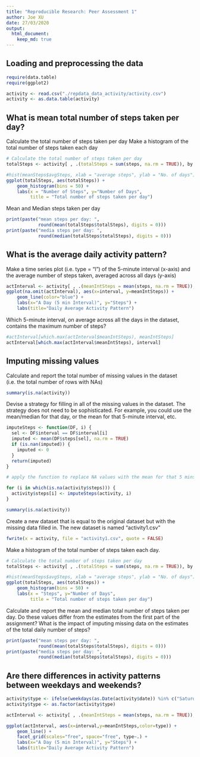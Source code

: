 ```yaml
---
title: "Reproducible Research: Peer Assessment 1"
author: Joe XU
date: 27/03/2020
output: 
  html_document:
    keep_md: true
---
```



## Loading and preprocessing the data
```r
require(data.table)
require(ggplot2)

activity <- read.csv("./repdata_data_activity/activity.csv")
activity <- as.data.table(activity)
```

## What is mean total number of steps taken per day?

Calculate the total number of steps taken per day
Make a histogram of the total number of steps taken each day
```r
# Calculate the total number of steps taken per day
totalSteps <- activity[ , .(totalSteps = sum(steps, na.rm = TRUE)), by = .(date)]

#hist(meanSteps$avgSteps, xlab = "average steps", ylab = "No. of days")
ggplot(totalSteps, aes(totalSteps)) +
    geom_histogram(bins = 50) + 
    labs(x = "Number of Steps", y="Number of Days", 
         title = "Total number of steps taken per day")
```

Mean and Median steps taken per day

```r
print(paste("mean steps per day: ", 
            round(mean(totalSteps$totalSteps), digits = 0)))
print(paste("media steps per day: ", 
            round(median(totalSteps$totalSteps), digits = 0)))      
```

## What is the average daily activity pattern?
Make a time series plot (i.e. type = "l") of the 5-minute interval (x-axis) and the average number of steps taken, averaged across all days (y-axis)

```r
actInterval <- activity[ , .(meanIntSteps = mean(steps, na.rm = TRUE)), by = .(interval)]
ggplot(na.omit(actInterval), aes(x=interval, y=meanIntSteps)) +
    geom_line(color="blue") +
    labs(x="A Day (5 min Interval)", y="Steps") +
    labs(title="Daily Average Activity Pattern")
```

Which 5-minute interval, on average across all the days in the dataset, contains the maximum number of steps?

```r
#actInterval[which.max(actInterval$meanIntSteps), meanIntSteps]
actInterval[which.max(actInterval$meanIntSteps), interval]
```

## Imputing missing values
Calculate and report the total number of missing values in the dataset (i.e. the total number of rows with NAs)

```r
summary(is.na(activity))
```

Devise a strategy for filling in all of the missing values in the dataset. The strategy does not need to be sophisticated. For example, you could use the mean/median for that day, or the mean for that 5-minute interval, etc.

```r
imputeSteps <- function(DF, i) {
  sel <- DF$interval == DF$interval[i]
  imputed <- mean(DF$steps[sel], na.rm = TRUE)
  if (is.nan(imputed)) {
    imputed <- 0
  }
  return(imputed)
}

# apply the function to replace NA values with the mean for that 5 mins interval

for (i in which(is.na(activity$steps))) {
  activity$steps[i] <- imputeSteps(activity, i)
}

summary(is.na(activity))
```

Create a new dataset that is equal to the original dataset but with the missing data filled in. The new dataset is named "activity1.csv"

```r
fwrite(x = activity, file = "activity1.csv", quote = FALSE)
```

Make a histogram of the total number of steps taken each day. 

```r
# Calculate the total number of steps taken per day
totalSteps <- activity[ , .(totalSteps = sum(steps, na.rm = TRUE)), by = .(date)]

#hist(meanSteps$avgSteps, xlab = "average steps", ylab = "No. of days")
ggplot(totalSteps, aes(totalSteps)) +
    geom_histogram(bins = 50) + 
    labs(x = "Steps", y="Number of Days",
         title = "Total number of steps taken per day")
```

Calculate and report the mean and median total number of steps taken per day. Do these values differ from the estimates from the first part of the assignment? What is the impact of imputing missing data on the estimates of the total daily number of steps?

```r
print(paste("mean steps per day: ", 
            round(mean(totalSteps$totalSteps), digits = 0)))
print(paste("media steps per day: ", 
            round(median(totalSteps$totalSteps), digits = 0)))      
```

## Are there differences in activity patterns between weekdays and weekends?


```r
activity$type <- ifelse(weekdays(as.Date(activity$date)) %in% c("Saturday", "Sunday"), "weekend", "weekday")
activity$type <- as.factor(activity$type)

actInterval <- activity[ , .(meanIntSteps = mean(steps, na.rm = TRUE)), by = .(interval, type)]

ggplot(actInterval, aes(x=interval,y=meanIntSteps,color=type)) +
    geom_line() +
    facet_grid(scales="free", space="free", type~.) +
    labs(x="A Day (5 min Interval)", y="Steps") +
    labs(title="Daily Average Activity Pattern")
```